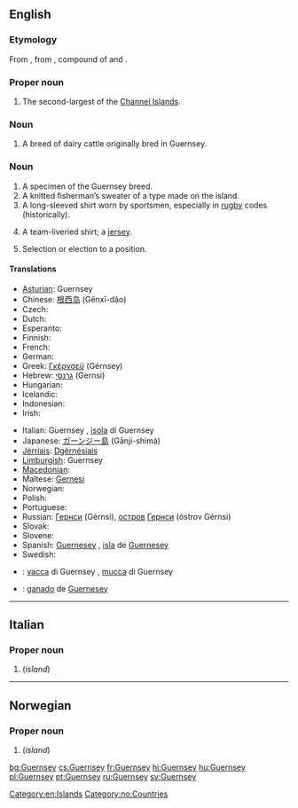 ==English==
{{slim-wikipedia|dab=Guernsey (disambiguation)|Guernsey}}

===Etymology===
From {{etyl|xno}}, from {{etyl|non}}, compound of {{term|Granis||Grani's|lang=non}} and {{term|ey||island|lang=non}}.

===Proper noun===
{{en-proper noun}}

# The second-largest of the [[Channel Islands]].

===Noun===
{{en-noun|Guernsey}}

# A breed of dairy cattle originally bred in Guernsey.

===Noun===
{{en-noun}}

# A specimen of the Guernsey breed.
# A knitted fisherman’s sweater of a type made on the island.
# A long-sleeved shirt worn by sportsmen, especially in [[rugby]] codes (historically).
# {{Australia}} A team-liveried shirt; a [[jersey]].
# {{Australia}} Selection or election to a position.

====Translations====
{{trans-top|island}}
* [[Asturian]]: Guernsey
* Chinese: [[根西岛]] (Gēnxī-dǎo)
* Czech: {{t-|cs|Guernsey}}
* Dutch: {{t-|nl|Guernsey}}
* Esperanto: {{t-|eo|Guernsey|xs=Esperanto}}
* Finnish: {{t-|fi|Guernsey}}
* French: {{t+|fr|Guernesey}}
* German: {{t-|de|Guernsey}}
* Greek: [[Γκέρνσεϋ]] (Gérnsey)
* Hebrew: [[גרנסי]] (Gernsi)
* Hungarian: {{t+|hu|Guernsey}}
* Icelandic: {{t-|is|Guernsey}}
* Indonesian: {{t-|id|Guernsey|xs=Indonesian}}
* Irish: {{t|ga|Geansaí|f}}
{{trans-mid}}
* Italian: Guernsey {{f}}, [[isola]] di Guernsey {{f}}
* Japanese: [[ガーンジー島]] (Gānji-shimá)
* [[Jèrriais]]: [[Dgèrnésiais]]
* [[Limburgish]]: Guernsey
* [[Macedonian]]: {{t|mk|Гернзи|n|tr=Gérnzi}}
* Maltese: [[Gernesi]]
* Norwegian: {{t-|no|Guernsey}}
* Polish: {{t+|pl|Guernsey}}
* Portuguese: {{t+|pt|Guernsey}}
* Russian: [[Гернси]] (Gérnsi), [[остров]] [[Гернси]] (óstrov Gérnsi) {{m}}
* Slovak: {{t-|sk|Guernsey}}
* Slovene: {{t-|sl|Guernsey}}
* Spanish: [[Guernesey]] {{f}}, [[isla]] de [[Guernesey]] {{f}}
* Swedish: {{t+|sv|Guernsey}}
{{trans-bottom}}

{{trans-top|cattle breed}}
* {{ttbc|it}}: [[vacca]] di Guernsey {{f}}, [[mucca]] di Guernsey {{f}}
{{trans-mid}}
* {{ttbc|es}}: [[ganado]] de [[Guernesey]] {{m}}
{{trans-bottom}}

{{trans-top|cattle breed specimen}}
{{trans-mid}}
{{trans-bottom}}

{{trans-top|sweater}}
{{trans-mid}}
{{trans-bottom}}

{{trans-top|long-sleeved shirt worn by sportsmen}}
{{trans-mid}}
{{trans-bottom}}

{{trans-top|team-liveried shirt}}
{{trans-mid}}
{{trans-bottom}}

{{trans-top|selection or election to a position}}
{{trans-mid}}
{{trans-bottom}}

[[Category:en:Islands]]

----

==Italian==

===Proper noun===
{{it-proper noun}}

# {{l|en|Guernsey}} (''island'')

----

==Norwegian==

===Proper noun===
{{no-proper noun}}

# {{l|en|Guernsey}} (''island'')

[[Category:no:Countries]]

[[bg:Guernsey]]
[[cs:Guernsey]]
[[fr:Guernsey]]
[[hi:Guernsey]]
[[hu:Guernsey]]
[[pl:Guernsey]]
[[pt:Guernsey]]
[[ru:Guernsey]]
[[sv:Guernsey]]